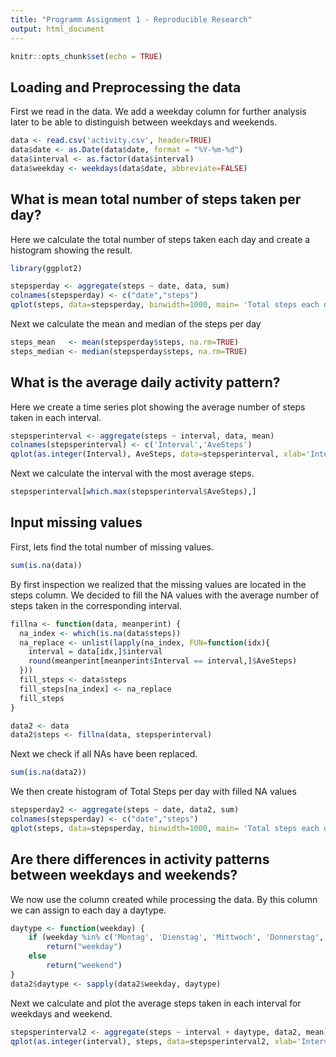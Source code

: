 ---
title: "Programm Assignment 1 - Reproducible Research"
output: html_document
---

```{r setup, include=FALSE}
knitr::opts_chunk$set(echo = TRUE)
```

## Loading and Preprocessing the data

First we read in the data. We add a weekday column for further analysis later to be able to distinguish between weekdays and weekends.

```{r reading data, echo=TRUE}
data <- read.csv('activity.csv', header=TRUE)
data$date <- as.Date(data$date, format = "%Y-%m-%d")
data$interval <- as.factor(data$interval)
data$weekday <- weekdays(data$date, abbreviate=FALSE)
```

## What is mean total number of steps taken per day?

Here we calculate the total number of steps taken each day and create a histogram showing the result.

```{r steps per day, echo=TRUE}
library(ggplot2)

stepsperday <- aggregate(steps ~ date, data, sum)
colnames(stepsperday) <- c("date","steps")
qplot(steps, data=stepsperday, binwidth=1000, main= 'Total steps each day')
```

Next we calculate the mean and median of the steps per day

```{r mean and median steps taken per day, echo=TRUE}
steps_mean   <- mean(stepsperday$steps, na.rm=TRUE)
steps_median <- median(stepsperday$steps, na.rm=TRUE)
```

## What is the average daily activity pattern?

Here we create a time series plot showing the average number of steps taken in each interval.

```{r Average Steps taken in each interval, echo=TRUE}
stepsperinterval <- aggregate(steps ~ interval, data, mean)
colnames(stepsperinterval) <- c('Interval','AveSteps')
qplot(as.integer(Interval), AveSteps, data=stepsperinterval, xlab='Interval', ylab='Average Steps', main='Average Steps in dependence of the interval', geom='line')
```

Next we calculate the interval with the most average steps.

```{r Interval with maximal average steps, echo=TRUE}
stepsperinterval[which.max(stepsperinterval$AveSteps),]
```

## Input missing values

First, lets find the total number of missing values.

```{r number of missing values, echo=TRUE}
sum(is.na(data))
```

By first inspection we realized that the missing values are located in the steps column. We decided to fill the NA values with the average number of steps taken in the corresponding interval.

```{r fill NAs, echo=TRUE}
fillna <- function(data, meanperint) {
  na_index <- which(is.na(data$steps))
  na_replace <- unlist(lapply(na_index, FUN=function(idx){
    interval = data[idx,]$interval
    round(meanperint[meanperint$Interval == interval,]$AveSteps)
  }))
  fill_steps <- data$steps
  fill_steps[na_index] <- na_replace
  fill_steps
}

data2 <- data
data2$steps <- fillna(data, stepsperinterval)
```

Next we check if all NAs have been replaced.

```{r check for NAs, echo=TRUE}
sum(is.na(data2))
```

We then create histogram of Total Steps per day with filled NA values

```{r Histogram with filled data, echo = TRUE}
stepsperday2 <- aggregate(steps ~ date, data2, sum)
colnames(stepsperday) <- c("date","steps")
qplot(steps, data=stepsperday, binwidth=1000, main= 'Total steps each day')
```

## Are there differences in activity patterns between weekdays and weekends?

We now use the column created while processing the data. By this column we can assign to each day a daytype.

```{r find weekdays and weekends, echo=TRUE}
daytype <- function(weekday) {
    if (weekday %in% c('Montag', 'Dienstag', 'Mittwoch', 'Donnerstag', 'Freitag'))
        return("weekday")
    else 
        return("weekend")
}
data2$daytype <- sapply(data2$weekday, daytype)
```

Next we calculate and plot the average steps taken in each interval for weekdays and weekend.

```{r getting Average Steps per interval for weekdays and weekends, echo=TRUE}
stepsperinterval2 <- aggregate(steps ~ interval + daytype, data2, mean)
qplot(as.integer(interval), steps, data=stepsperinterval2, xlab='Interval', ylab='Average Steps', facets=daytype ~ ., main='Average Steps in dependence of the interval', geom='line')
```
